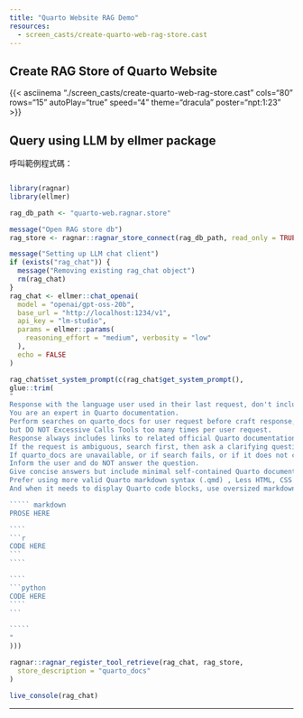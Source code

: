 ```yaml
---
title: "Quarto Website RAG Demo"
resources: 
  - screen_casts/create-quarto-web-rag-store.cast
---
```


## Create RAG Store of Quarto Website

{{< asciinema "./screen_casts/create-quarto-web-rag-store.cast" cols="80" rows="15" autoPlay="true" speed="4" theme="dracula" poster="npt:1:23" >}}

## Query using LLM by ellmer package

呼叫範例程式碼：

~~~r

library(ragnar)
library(ellmer)

rag_db_path <- "quarto-web.ragnar.store"

message("Open RAG store db")
rag_store <- ragnar::ragnar_store_connect(rag_db_path, read_only = TRUE)

message("Setting up LLM chat client")
if (exists("rag_chat")) {
  message("Removing existing rag_chat object")
  rm(rag_chat)
}
rag_chat <- ellmer::chat_openai(
  model = "openai/gpt-oss-20b",
  base_url = "http://localhost:1234/v1",
  api_key = "lm-studio",
  params = ellmer::params(
    reasoning_effort = "medium", verbosity = "low"
  ),
  echo = FALSE
)

rag_chat$set_system_prompt(c(rag_chat$get_system_prompt(),
glue::trim(
"
Response with the language user used in their last request, don't include useless greeting words.
You are an expert in Quarto documentation.
Perform searches on quarto_docs for user request before craft response,
but DO NOT Excessive Calls Tools too many times per user request.
Response always includes links to related official Quarto documentation links.
If the request is ambiguous, search first, then ask a clarifying question.
If quarto_docs are unavailable, or if search fails, or if it does not contain an answer to the question,
Inform the user and do NOT answer the question.
Give concise answers but include minimal self-contained Quarto document examples,
Prefer using more valid Quarto markdown syntax (.qmd) , Less HTML, CSS those pure web technology syntax as possible.
And when it needs to display Quarto code blocks, use oversized markdown fences, like follows:

````` markdown
PROSE HERE

````
```r 
CODE HERE
```
````

````
```python
CODE HERE
````
```

`````
"
)))

ragnar::ragnar_register_tool_retrieve(rag_chat, rag_store,
  store_description = "quarto_docs"
)

live_console(rag_chat)
~~~

---